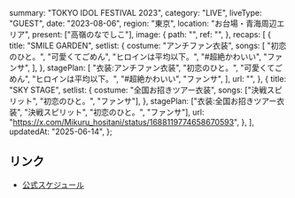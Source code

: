   summary: "TOKYO IDOL FESTIVAL 2023",
  category: "LIVE",
  liveType: "GUEST",
  date: "2023-08-06",
  region: "東京",
  location: "お台場・青海周辺エリア",
  present: ["高嶺のなでしこ"],
  image: {
    path: "",
    ref: "",
  },
  recaps: [
    {
      title: "SMILE GARDEN",
      setlist: {
        costume: "アンチファン衣装",
        songs: [
          "初恋のひと。",
          "可愛くてごめん",
          "ヒロインは平均以下。",
          "#超絶かわいい",
          "ファンサ",
        ],
      },
      stagePlan: [
        "衣装:アンチファン衣装",
        "初恋のひと。",
        "可愛くてごめん",
        "ヒロインは平均以下。",
        "#超絶かわいい",
        "ファンサ",
      ],
      url: "",
    },
    {
      title: "SKY STAGE",
      setlist: {
        costume: "全国お招きツアー衣装",
        songs: ["決戦スピリット", "初恋のひと。", "ファンサ"],
      },
      stagePlan: ["衣装:全国お招きツアー衣装", "決戦スピリット", "初恋のひと。", "ファンサ"],
      url: "https://x.com/Mikuru_hositani/status/1688119774658670593",
    },
  ],
  updatedAt: "2025-06-14",
};

## リンク

- [公式スケジュール](https://takanenonadeshiko.jp/?p=1189)
